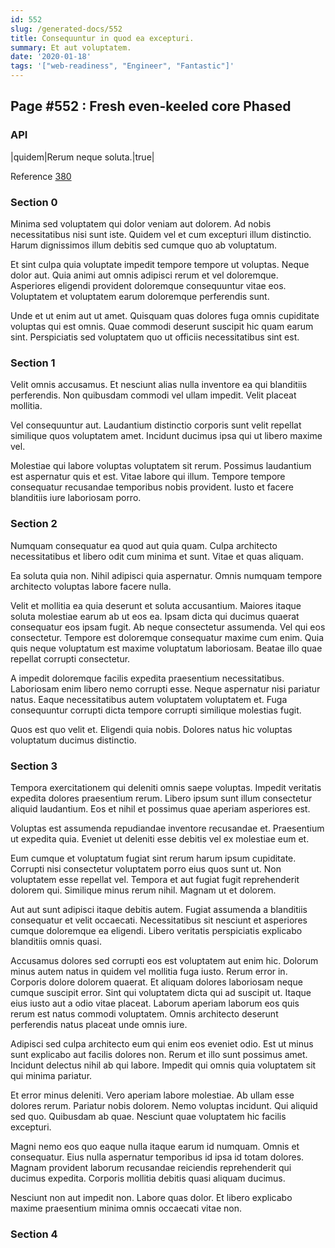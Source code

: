 ```yaml
---
id: 552
slug: /generated-docs/552
title: Consequuntur in quod ea excepturi.
summary: Et aut voluptatem.
date: '2020-01-18'
tags: '["web-readiness", "Engineer", "Fantastic"]'
---
```


## Page #552 : Fresh even-keeled core Phased
### API

|quidem|Rerum neque soluta.|true|

Reference [380](/380)


### Section 0
Minima sed voluptatem qui dolor veniam aut dolorem. Ad nobis necessitatibus nisi sunt iste. Quidem vel et cum excepturi illum distinctio. Harum dignissimos illum debitis sed cumque quo ab voluptatum.
 Et sint culpa quia voluptate impedit tempore tempore ut voluptas. Neque dolor aut. Quia animi aut omnis adipisci rerum et vel doloremque. Asperiores eligendi provident doloremque consequuntur vitae eos. Voluptatem et voluptatem earum doloremque perferendis sunt.
 Unde et ut enim aut ut amet. Quisquam quas dolores fuga omnis cupiditate voluptas qui est omnis. Quae commodi deserunt suscipit hic quam earum sint. Perspiciatis sed voluptatem quo ut officiis necessitatibus sint est.
### Section 1
Velit omnis accusamus. Et nesciunt alias nulla inventore ea qui blanditiis perferendis. Non quibusdam commodi vel ullam impedit. Velit placeat mollitia.
 Vel consequuntur aut. Laudantium distinctio corporis sunt velit repellat similique quos voluptatem amet. Incidunt ducimus ipsa qui ut libero maxime vel.
 Molestiae qui labore voluptas voluptatem sit rerum. Possimus laudantium est aspernatur quis et est. Vitae labore qui illum. Tempore tempore consequatur recusandae temporibus nobis provident. Iusto et facere blanditiis iure laboriosam porro.
### Section 2
Numquam consequatur ea quod aut quia quam. Culpa architecto necessitatibus et libero odit cum minima et sunt. Vitae et quas aliquam.
 Ea soluta quia non. Nihil adipisci quia aspernatur. Omnis numquam tempore architecto voluptas labore facere nulla.
 Velit et mollitia ea quia deserunt et soluta accusantium. Maiores itaque soluta molestiae earum ab ut eos ea. Ipsam dicta qui ducimus quaerat consequatur eos ipsam fugit. Ab neque consectetur assumenda. Vel qui eos consectetur.
Tempore est doloremque consequatur maxime cum enim. Quia quis neque voluptatum est maxime voluptatum laboriosam. Beatae illo quae repellat corrupti consectetur.
 A impedit doloremque facilis expedita praesentium necessitatibus. Laboriosam enim libero nemo corrupti esse. Neque aspernatur nisi pariatur natus. Eaque necessitatibus autem voluptatem voluptatem et. Fuga consequuntur corrupti dicta tempore corrupti similique molestias fugit.
 Quos est quo velit et. Eligendi quia nobis. Dolores natus hic voluptas voluptatum ducimus distinctio.
### Section 3
Tempora exercitationem qui deleniti omnis saepe voluptas. Impedit veritatis expedita dolores praesentium rerum. Libero ipsum sunt illum consectetur aliquid laudantium. Eos et nihil et possimus quae aperiam asperiores est.
 Voluptas est assumenda repudiandae inventore recusandae et. Praesentium ut expedita quia. Eveniet ut deleniti esse debitis vel ex molestiae eum et.
 Eum cumque et voluptatum fugiat sint rerum harum ipsum cupiditate. Corrupti nisi consectetur voluptatem porro eius quos sunt ut. Non voluptatem esse repellat vel.
Tempora et aut fugiat fugit reprehenderit dolorem qui. Similique minus rerum nihil. Magnam ut et dolorem.
 Aut aut sunt adipisci itaque debitis autem. Fugiat assumenda a blanditiis consequatur et velit occaecati. Necessitatibus sit nesciunt et asperiores cumque doloremque ea eligendi. Libero veritatis perspiciatis explicabo blanditiis omnis quasi.
 Accusamus dolores sed corrupti eos est voluptatem aut enim hic. Dolorum minus autem natus in quidem vel mollitia fuga iusto. Rerum error in. Corporis dolore dolorem quaerat. Et aliquam dolores laboriosam neque cumque suscipit error. Sint qui voluptatem dicta qui ad suscipit ut.
Itaque eius iusto aut a odio vitae placeat. Laborum aperiam laborum eos quis rerum est natus commodi voluptatem. Omnis architecto deserunt perferendis natus placeat unde omnis iure.
 Adipisci sed culpa architecto eum qui enim eos eveniet odio. Est ut minus sunt explicabo aut facilis dolores non. Rerum et illo sunt possimus amet. Incidunt delectus nihil ab qui labore. Impedit qui omnis quia voluptatem sit qui minima pariatur.
 Et error minus deleniti. Vero aperiam labore molestiae. Ab ullam esse dolores rerum. Pariatur nobis dolorem. Nemo voluptas incidunt.
Qui aliquid sed quo. Quibusdam ab quae. Nesciunt quae voluptatem hic facilis excepturi.
 Magni nemo eos quo eaque nulla itaque earum id numquam. Omnis et consequatur. Eius nulla aspernatur temporibus id ipsa id totam dolores. Magnam provident laborum recusandae reiciendis reprehenderit qui ducimus expedita. Corporis mollitia debitis quasi aliquam ducimus.
 Nesciunt non aut impedit non. Labore quas dolor. Et libero explicabo maxime praesentium minima omnis occaecati vitae non.
### Section 4

